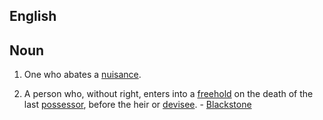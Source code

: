 ==English==
==Noun==
# {{law}} One who abates a [[nuisance]].
# {{law}} A person who, without right, enters into a [[freehold]] on the death of the last [[possessor]], before the heir or [[devisee]]. - [[Blackstone]]